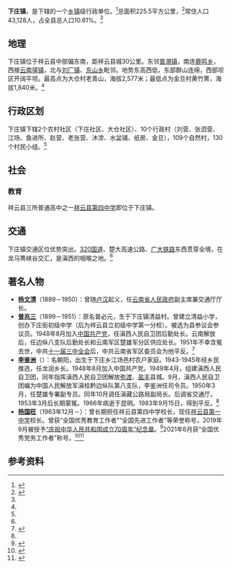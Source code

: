 {{中国乡级行政区|53/29/23/104/000
|位置图文件名 = 下庄镇位置图.svg
|位置图描述 = 下庄镇在祥云县的位置
|政府驻地 = 下庄街
|总面积 = 225.50平方千米
|总人口 = 43,128<ref name=":1">{{Cite web|title=祥云县第七次全国人口普查主要数据公报|url=https://mp.weixin.qq.com/s/9vHFNE0PhcZ95fSjDic6RA|access-date=2022-01-07|date=2021-07-02|publisher=祥云时讯|archive-date=2022-06-15|archive-url=https://web.archive.org/web/20220615060335/https://mp.weixin.qq.com/s/9vHFNE0PhcZ95fSjDic6RA|dead-url=no}}</ref>
|总人口年份 = 2020
|GDP = 25.26亿元<ref name=":0" />
|GDP年份 = 2021
|邮政编码 = 672105
}}

'''下庄镇'''，是{{PRC admin/fullname|53/29/23/104/000|3}}下辖的一个[[乡镇|乡镇]]级行政单位。<ref>{{PRC admin/ref sgc|{{PRC admin/parent|53/29/23/104/000}}}}</ref>总面积225.5平方公里，<ref name=":0">{{Cite web |author=下庄镇人民政府 |date=2021-10-21 |title=下庄镇概况 |url=http://www.xiangyun.gov.cn/xyxrmzf/c103647/202110/acaac910b740420d83a212cc2534d170.shtml |publisher=祥云县人民政府 |archive-url=https://web.archive.org/web/20220107131525/http://www.xiangyun.gov.cn/xyxrmzf/c103647/202110/acaac910b740420d83a212cc2534d170.shtml |archive-date=2022-01-07 |access-date=2022-01-07 |dead-url=no}}</ref>常住人口43,128人，占全县总人口10.61%。<ref name=":1"/>
== 地理 ==
下庄镇位于祥云县中部偏东南，距祥云县城30公里。东邻[[普淜镇|普淜镇]]，南连[[鹿鸣乡_(祥云县)|鹿鸣乡]]，西接[[云南驿镇|云南驿镇]]，北与[[刘厂镇|刘厂镇]]、[[东山彝族乡_(祥云县)|东山乡]]毗邻。地势东高西低，东部群山连绵，西部坝区开阔平坦。最高点为大仓村老青山，海拔2,577米；最低点为金旦村黄竹箐，海拔1,840米。<ref name=":0" />

== 行政区划 ==
<!-- 下庄镇下辖以下地区：<ref>{{PRC admin/ref sgc|53/29/23/104/000}}</ref>

{{PRC admin/children|53/29/23/104/000}}。
 -->
下庄镇下辖2个农村社区（下庄社区、大仓社区）、10个行政村（刘营、张泗营、江场、鱼进所、赵营、老张营、沐滂、水盆铺、纸房、金旦），109个自然村，130个村民小组。<ref name=":0" />
== 社会 ==

=== 教育 ===
祥云县三所普通高中之一[[祥云县第四中学|祥云县第四中学]]即位于下庄镇。

== 交通 ==
下庄镇交通区位优势突出。[[320国道|320国道]]、楚大高速公路、[[广大铁路|广大铁路]]东西贯穿全境，在龙马箐峡谷交汇，是滇西的咽喉之地。<ref name=":0" />

== 著名人物 ==

* [[杨文清|'''杨文清''']]（1889－1950）：曾随[[盧漢|卢汉]]起义，任[[云南省人民政府|云南省人民政府]]副主席兼交通厅厅长。
*'''[[普兆三|普兆三]]'''（1899－1951）：原名普必元，生于下庄镇清益村。曾建立清益小学，创办下庄街初级中学（后为祥云县立初级中学第一分校）。被选为县参议会参议员。1948年8月加入[[中国共产党|中国共产党]]，任滇西人民自卫团后勤处长。云南解放后，任边纵八支队后勤处长和云南军区楚雄军分区供应处长。1951年不幸含冤去世，中共[[十一届三中全会|十一届三中全会]]后，中共云南省军区委员会为他平反。<ref name=":02">{{Cite book|title=祥云县志|last=祥云县志编纂委员会|publisher=[[中华书局有限公司|中华书局]]|year=1996|isbn=7-101-01548-4|location=[[北京|北京]]}}</ref>
*'''[[李鉴洲|李鉴洲]]'''（{{Bd|1899年|1月9日|1966年|9月16日}}）：名朝阳，出生于下庄乡江场邑村农户家庭。1943-1945年经乡民推选，任龙润乡长。1948年8月加入中国共产党。1949年4月，组建滇西人民自卫团，同年指挥滇西人民自卫团解放[[弥渡县|弥渡]]、[[盐丰县|盐丰]]县城。9月，滇西人民自卫团编为中国人民解放军滇桂黔边纵队第八支队，李鉴洲任司令员。1950年3月，任楚雄专署副专员。同年10月调任滇藏公路局副局长。后调省交通厅。1953年3月后长期蒙冤。1966年病逝于昆明。1983年9月15日，得到平反。<ref name=":02" />
*'''[[杨国旺|杨国旺]]'''（1963年12月－）：曾长期担任祥云县第四中学校长，现任[[祥云县第一中学|祥云县第一中学]]校长。曾获“全国优秀教育工作者”“全国先进工作者”等荣誉称号，2019年9月被授予[[庆祝中华人民共和国成立70周年纪念章|“庆祝中华人民共和国成立70周年”纪念章]]。<ref>{{Cite web|title=大理教师杨国旺荣获“庆祝中华人民共和国成立70周年”纪念章|url=http://society.yunnan.cn/system/2019/10/07/030392603.shtml|access-date=2022-04-01|date=2019-10-07|work=云南网|archive-date=2022-04-22|archive-url=https://web.archive.org/web/20220422093345/http://society.yunnan.cn/system/2019/10/07/030392603.shtml}}</ref>2021年6月获“全国优秀党务工作者”称号。<ref>{{Cite web|title=全国优秀共产党员、全国优秀党务工作者和全国先进基层党组织名单|url=http://dangjian.people.com.cn/n1/2021/0630/c117092-32144691.html|access-date=2022-04-01|date=2021-06-30|work=中国共产党新闻网|archive-date=2022-04-22|archive-url=https://web.archive.org/web/20220422093344/http://dangjian.people.com.cn/n1/2021/0630/c117092-32144691.html}}</ref><ref>{{Cite news|url=http://www.dalidaily.com/content/2021-07/07/content_13395.html|title=教育战线“老黄牛” ——记全国“两优一先”表彰对象杨国旺|author=陈应国|work=大理日报|date=2021-07-07|accessdate=2022-01-07|archive-date=2022-01-07|archive-url=https://web.archive.org/web/20220107131715/http://www.dalidaily.com/content/2021-07/07/content_13395.html|dead-url=no}}</ref>

== 参考资料 ==

{{reflist}}{{PRC admin/navcat|53/29/23/104/000}}
